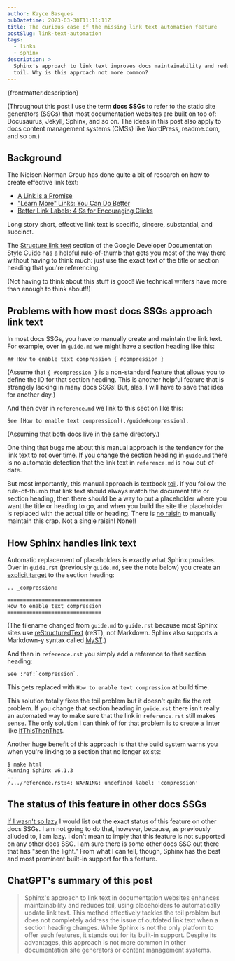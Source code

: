 ```yaml
---
author: Kayce Basques
pubDatetime: 2023-03-30T11:11:11Z
title: The curious case of the missing link text automation feature
postSlug: link-text-automation
tags:
  - links
  - sphinx
description: >
  Sphinx's approach to link text improves docs maintainability and reduces
  toil. Why is this approach not more common?
---
```


<p>{frontmatter.description}</p>

(Throughout this post I use the term **docs SSGs** to refer to the static site
generators (SSGs) that most documentation websites are built on top of:
Docusaurus, Jekyll, Sphinx, and so on. The ideas in this post also apply to docs
content management systems (CMSs) like WordPress, readme.com, and so on.)

## Background

The Nielsen Norman Group has done quite a bit of research on how to create
effective link text:

* [A Link is a Promise]
* ["Learn More" Links: You Can Do Better]
* [Better Link Labels: 4 Ss for Encouraging Clicks]

Long story short, effective link text is specific, sincere, substantial, and
succinct.

The [Structure link text] section of the Google Developer Documentation Style
Guide has a helpful rule-of-thumb that gets you most of the way there without
having to think much: just use the exact text of the title or section heading
that you're referencing.

(Not having to think about this stuff is good! We technical writers have more
than enough to think about!!)

## Problems with how most docs SSGs approach link text

In most docs SSGs, you have to manually create and maintain the link text.
For example, over in `guide.md` we might have a section heading like this:

```
## How to enable text compression { #compression }
```

(Assume that `{ #compression }` is a non-standard feature that allows you
to define the ID for that section heading. This is another helpful feature that
is strangely lacking in many docs SSGs! But, alas, I will have to save that
idea for another day.)

And then over in `reference.md` we link to this section like this:

```
See [How to enable text compression](./guide#compression).
```

(Assuming that both docs live in the same directory.)

One thing that bugs me about this manual approach is the tendency for the link
text to rot over time. If you change the section heading in `guide.md` there
is no automatic detection that the link text in `reference.md` is now
out-of-date.

But most importantly, this manual approach is textbook [toil]. If you follow
the rule-of-thumb that link text should always match the document title or
section heading, then there should be a way to put a placeholder where you want
the title or heading to go, and when you build the site the placeholder is replaced
with the actual title or heading. There is [no raisin] to manually maintain
this crap. Not a single raisin! None!!

## How Sphinx handles link text

Automatic replacement of placeholders is exactly what Sphinx provides. Over in
`guide.rst` (previously `guide.md`, see the note below) you create an
[explicit target] to the section heading:

```
.. _compression:

==============================
How to enable text compression
==============================
```

(The filename changed from `guide.md` to `guide.rst` because most Sphinx sites
use [reStructuredText] (reST), not Markdown. Sphinx also supports a Markdown-y
syntax called [MyST].)

And then in `reference.rst` you simply add a reference to that section heading:

```
See :ref:`compression`.
```

This gets replaced with `How to enable text compression` at build time.

This solution totally fixes the toil problem but it doesn't quite fix the rot
problem. If you change that section heading in `guide.rst` there isn't really an
automated way to make sure that the link in `reference.rst` still makes sense.
The only solution I can think of for that problem is to create a linter like
[IfThisThenThat].

Another huge benefit of this approach is that the build system warns you when
you're linking to a section that no longer exists:

```
$ make html
Running Sphinx v6.1.3
...
/.../reference.rst:4: WARNING: undefined label: 'compression'
```

## The status of this feature in other docs SSGs

[If I wasn't so lazy] I would list out the exact status of this feature on
other docs SSGs. I am not going to do that, however, because, as previously
alluded to, I am lazy. I don't mean to imply that this feature is not supported
on any other docs SSG. I am sure there is some other docs SSG out there that
has "seen the light." From what I can tell, though, Sphinx has the best and
most prominent built-in support for this feature.

## ChatGPT's summary of this post

> Sphinx's approach to link text in documentation websites enhances
> maintainability and reduces toil, using placeholders to automatically update
> link text. This method effectively tackles the toil problem but does not
> completely address the issue of outdated link text when a section heading
> changes. While Sphinx is not the only platform to offer such features, it
> stands out for its built-in support. Despite its advantages, this approach is
> not more common in other documentation site generators or content management
> systems.

[explicit target]: https://docs.readthedocs.io/en/stable/guides/cross-referencing-with-sphinx.html#explicit-targets
[Sphinx]: https://www.sphinx-doc.org
[Structure link text]: https://developers.google.com/style/link-text#structure-link-text
[A Link is a Promise]: https://www.nngroup.com/articles/link-promise/
["Learn More" Links: You Can Do Better]: https://www.nngroup.com/articles/learn-more-links/
[Better Link Labels: 4 Ss for Encouraging Clicks]: https://www.nngroup.com/articles/better-link-labels/
[toil]: https://sre.google/sre-book/eliminating-toil/
[no raisin]: https://www.youtube.com/watch?v=V3ZUhWuiQ20
[MyST]: https://myst-parser.readthedocs.io/en/latest/
[reStructuredText]: https://www.sphinx-doc.org/en/master/usage/restructuredtext/index.html
[IfThisThenThat]: https://fuchsia.dev/fuchsia-src/development/source_code/presubmit_checks#ifthisthenthat
[If I wasn't so lazy]: https://www.youtube.com/watch?v=siGFs_NhcOk
